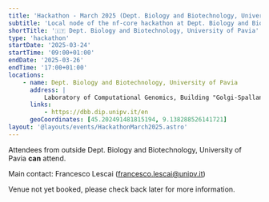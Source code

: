 ```yaml
---
title: 'Hackathon - March 2025 (Dept. Biology and Biotechnology, University of Pavia)'
subtitle: 'Local node of the nf-core hackathon at Dept. Biology and Biotechnology, University of Pavia, Italy'
shortTitle: '🇮🇹 Dept. Biology and Biotechnology, University of Pavia'
type: 'hackathon'
startDate: '2025-03-24'
startTime: '09:00+01:00'
endDate: '2025-03-26'
endTime: '17:00+01:00'
locations:
    - name: Dept. Biology and Biotechnology, University of Pavia
      address: |
          Laboratory of Computational Genomics, Building "Golgi-Spallanzani", 4th floor, room 2138
      links:
          - https://dbb.dip.unipv.it/en
      geoCoordinates: [45.202491481815194, 9.138288526141721]
layout: '@layouts/events/HackathonMarch2025.astro'
---
```


Attendees from outside Dept. Biology and Biotechnology, University of Pavia **can** attend.

Main contact: Francesco Lescai ([francesco.lescai@unipv.it](mailto:francesco.lescai@unipv.it))

Venue not yet booked, please check back later for more information.
